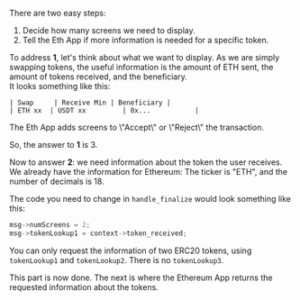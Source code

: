 
There are two easy steps:
1. Decide how many screens we need to display.
2. Tell the Eth App if more information is needed for a specific token.

To address **1**, let's think about what we want to display.
As we are simply swapping tokens, the useful information is the amount of ETH sent, the amount of tokens received, and the beneficiary.  
It looks something like this:
```
| Swap     | Receive Min | Beneficiary |
| ETH xx  | USDT xx         | 0x...           |
```

<Callout>
The Eth App adds screens to \"Accept\" or \"Reject\" the transaction.
</Callout>

So, the answer to **1** is 3.

Now to answer **2**: we need information about the token the user receives. We already have the information for Ethereum: The ticker is "ETH", and the number of decimals is 18.

The code you need to change in `handle_finalize` would look something like this:
```c
msg->numScreens = 2;
msg->tokenLookup1 = context->token_received;
```

<Callout type="warning" emoji="⚠️">
  You can only request the information of two ERC20 tokens, using <code>tokenLookup1</code> and <code>tokenLookup2</code>. There is no <code>tokenLookup3</code>.
</Callout>

This part is now done. The next is where the Ethereum App returns the requested information about the tokens.


